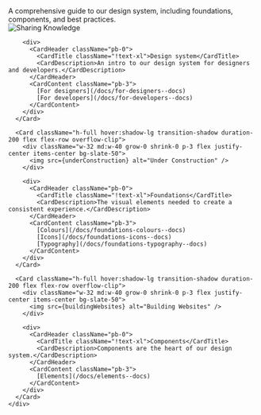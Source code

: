 
<Meta title="Introduction" />

<MDXPage>
  <MDXHeader>
    <Title>The Groom Squad Design System</Title>
    <Subtitle>
      A comprehensive guide to our design system, including foundations, components, and best practices.
    </Subtitle>
  </MDXHeader>

  <Separator className="!my-8" />

  <MDXBody>
    <div className="grid grid-cols-1 md:grid-cols-2 gap-4 md:gap-8 mx-auto !w-screen !max-w-full">
      <Card className="h-full hover:shadow-lg transition-shadow duration-200 flex flex-row overflow-clip">
        <div className="w-32 md:w-40 grow-0 shrink-0 p-3 flex justify-center items-center bg-slate-50">
          <img src={sharingKnowledge} alt="Sharing Knowledge" />
        </div>

        <div>
          <CardHeader className="pb-0">
            <CardTitle className="!text-xl">Design system</CardTitle>
            <CardDescription>An intro to our design system for designers and developers.</CardDescription>
          </CardHeader>
          <CardContent className="pb-3">
            [For designers](/docs/for-designers--docs)   
            [For developers](/docs/for-developers--docs)
          </CardContent>
        </div>
      </Card>

      <Card className="h-full hover:shadow-lg transition-shadow duration-200 flex flex-row overflow-clip">
        <div className="w-32 md:w-40 grow-0 shrink-0 p-3 flex justify-center items-center bg-slate-50">
          <img src={underConstruction} alt="Under Construction" />
        </div>

        <div>
          <CardHeader className="pb-0">
            <CardTitle className="!text-xl">Foundations</CardTitle>
            <CardDescription>The visual elements needed to create a consistent experience.</CardDescription>
          </CardHeader>
          <CardContent className="pb-3">
            [Colours](/docs/foundations-colours--docs)   
            [Icons](/docs/foundations-icons--docs)   
            [Typography](/docs/foundations-typography--docs)   
          </CardContent>
        </div>
      </Card>

      <Card className="h-full hover:shadow-lg transition-shadow duration-200 flex flex-row overflow-clip">
        <div className="w-32 md:w-40 grow-0 shrink-0 p-3 flex justify-center items-center bg-slate-50">
          <img src={buildingWebsites} alt="Building Websites" />
        </div>

        <div>
          <CardHeader className="pb-0">
            <CardTitle className="!text-xl">Components</CardTitle>
            <CardDescription>Components are the heart of our design system.</CardDescription>
          </CardHeader>
          <CardContent className="pb-3">
            [Elements](/docs/elements--docs)     
          </CardContent>
        </div>
      </Card>
    </div>
  </MDXBody>
</MDXPage>
